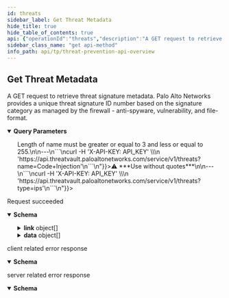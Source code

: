 ```yaml
---
id: threats
sidebar_label: Get Threat Metadata
hide_title: true
hide_table_of_contents: true
api: {"operationId":"threats","description":"A GET request to retrieve threat signature metadata. Palo Alto Networks provides a unique threat signature ID number based on the signature category as managed by the firewall - anti-spyware, vulnerability, and file-format.","security":[{"X-TV-API-KEY":[]}],"tags":["Threat Prevention API Endpoints"],"parameters":[{"name":"id","in":"query","schema":{"type":"string"},"description":"Query one specific Threat signature by signature id\n\n---\n```\ncurl -H 'X-API-KEY: API_KEY' \\\n  'https://api.threatvault.paloaltonetworks.com/service/v1/threats?id=280392504'\n```\n"},{"name":"name","in":"query","schema":{"type":"string"},"description":"Query all Threat signatures that fuzzy match words in the signature names\n\n> Length of name must be greater or equal to 3 and less or equal to 255.\n\n---\n```\ncurl -H 'X-API-KEY: API_KEY' \\\n  'https://api.threatvault.paloaltonetworks.com/service/v1/threats?name=Code+Injection'\n```\n"},{"name":"cve","in":"query","schema":{"type":"string"},"description":"Query all Threat signatures that match the specific CVE tied to the signatures\n\n---\n```\ncurl -H 'X-API-KEY: API_KEY' \\\n  'https://api.threatvault.paloaltonetworks.com/service/v1/threats?cve=CVE-2020-1234'\n```\nor \n```\ncurl -H 'X-API-KEY: API_KEY' \\\n  'https://api.threatvault.paloaltonetworks.com/service/v1/threats?cve=CVE-2021'\n```\n"},{"name":"fromReleaseDate","in":"query","schema":{"type":"string"},"description":"The left boundry of date range query, must use with `toReleaseDate`\n\n---\n```\ncurl -H 'X-API-KEY: API_KEY' \\\n  'https://api.threatvault.paloaltonetworks.com/service/v1/threats?fromReleaseVersion=8440&toReleaseVersion=8446'\n```\n"},{"name":"toReleaseDate","in":"query","schema":{"type":"string"},"description":"The right boundry of date range query, must use with `fromReleaseDate`\n\nExample can be found in **fromReleaseDate** section\n"},{"name":"fromReleaseVersion","in":"query","schema":{"type":"string"},"description":"The left boundry of version range query, must use with `toReleaseVersion`\n\n---\n```\ncurl -H 'X-API-KEY: API_KEY' \\\n  'https://api.threatvault.paloaltonetworks.com/service/v1/threats?fromReleaseVersion=8440&toReleaseVersion=8446'\n```\n"},{"name":"toReleaseVersion","in":"query","schema":{"type":"string"},"description":"The right boundry of version range query, must use with `fromReleaseVersion`\n\nExample can be found in **toReleaseVersion** section\n"},{"name":"releaseDate","in":"query","schema":{"type":"string"},"description":"Query all Threat signatures that were released on a given release date\n\n---\n```\ncurl -H 'X-API-KEY: API_KEY' \\\n  'https://api.threatvault.paloaltonetworks.com/service/v1/threats?releaseDate=2021-08-17'\n```\n"},{"name":"releaseVersion","in":"query","schema":{"type":"string"},"description":"Query all Threat signatures that were released in a given release version\n\n---\n```\ncurl -H 'X-API-KEY: API_KEY' \\\n  'https://api.threatvault.paloaltonetworks.com/service/v1/threats?releaseVersion=8446'\n```\n"},{"name":"type","in":"query","schema":{"type":"string","enum":["ips","fileformat","spyware","vulnerability"]},"description":"Query all Threat signatures that belong to a given type \n  \n>⚠️ ***Use without quotes***\n\n---\n```\ncurl -H 'X-API-KEY: API_KEY' \\\n  'https://api.threatvault.paloaltonetworks.com/service/v1/threats?type=ips'\n```\n"}],"responses":{"200":{"description":"Request succeeded","content":{"application/json":{"schema":{"type":"object","properties":{"success":{"type":"boolean","example":true},"link":{"type":"array","items":{"type":"object","properties":{"next":{"type":"string"},"previous":{"type":"string"}}}},"count":{"type":"integer","example":6},"data":{"type":"array","items":{"type":"object","properties":{"fileformat":{"type":"array"},"spyware":{"type":"array"},"vulnerability":{"type":"array","items":{"type":"object","properties":{"id":{"type":"integer","example":30135},"name":{"type":"string","example":"Name of the threat"},"description":{"type":"string","example":"Description of the threat ..."},"category":{"type":"string","example":"code-execution"},"min_version":{"type":"string","example":"8.1.0"},"max_version":{"type":"string","example":"11.1.0"},"severity":{"type":"string","example":"high"},"cve":{"type":"array","example":["CVE-2007-1204","CVE-2021-35393"]},"vendor":{"type":"array","example":["MS07-019"]},"reference":{"type":"array","example":["Url1","Url2"]},"status":{"type":"string","example":"released"},"type":{"type":"string","example":"vulnerability"},"ori_release_version":{"type":"integer","example":8451},"latest_release_version":{"type":"integer","example":8451},"ori_release_time":{"type":"string","example":"2021-08-31 01:25:04"},"latest_release_time":{"type":"string","example":"2021-08-31 01:25:04"}}}}}}},"message":{"type":"string","example":"Successful"}}}}},"headers":{"X-Minute-RateLimit-Limit":{"description":"The maximum number of requests that the user is permitted to make per minute.","schema":{"type":"integer"},"example":200,"name":"X-Minute-RateLimit-Limit"},"X-Minute-RateLimit-Remaining":{"description":"The number of requests remaining in the current rate limit window (one minute).","schema":{"type":"integer"},"name":"X-Minute-RateLimit-Remaining"},"X-Minute-RateLimit-Reset":{"description":"The timestamp at which the current rate limit window (one minute) resets.","schema":{"type":"integer"},"name":"X-Minute-RateLimit-Reset"},"X-Day-RateLimit-Limit":{"description":"The maximum number of requests that the user is permitted to make per day.","schema":{"type":"integer"},"example":2000,"name":"X-Day-RateLimit-Limit"},"X-Day-RateLimit-Remaining":{"description":"The number of requests remaining in the current rate limit window (one day).","schema":{"type":"integer"},"name":"X-Day-RateLimit-Remaining"},"X-Day-RateLimit-Reset":{"description":"The timestamp at which the current rate limit window (one day) resets.","schema":{"type":"integer"},"name":"X-Day-RateLimit-Reset"}}},"4XX":{"description":"client related error response","content":{"application/json":{"schema":{"type":"object","properties":{"success":{"type":"boolean","example":false},"message":{"type":"string","example":"Failed to query"}}}}}},"5XX":{"description":"server related error response","content":{"application/json":{"schema":{"type":"object","properties":{"success":{"type":"boolean","example":false},"message":{"type":"string","example":"Failed to query"}}}}}}},"method":"get","path":"/threats","servers":[{"url":"https://api.threatvault.paloaltonetworks.com/service/v1","description":"The base URI"}],"securitySchemes":{"X-API-KEY":{"description":"The API header required for authentication.","type":"apiKey","in":"header","name":"X-API-KEY"}},"info":{"description":"The Threat Prevention API endpoints are available to customers with an active Threat Prevention or Advanced Threat Prevention subscription.\n\nList of Threat Prevention API endpoints:\n1. Link to [Retrieve IPS Threat Metadata](threat-prevention-public-api-endpoints#operation/threats)\n2. Link to [Retrieve Release-Note Information](threat-prevention-public-api-endpoints#operation/release_notes)\n","title":"Threat Prevention API Overview","version":"v1.0 BETA","contact":{"email":"tp-infra@paloaltonetworks.com"}},"postman":{"name":"Get Threat Metadata","description":{"content":"A GET request to retrieve threat signature metadata. Palo Alto Networks provides a unique threat signature ID number based on the signature category as managed by the firewall - anti-spyware, vulnerability, and file-format.","type":"text/plain"},"url":{"path":["threats"],"host":["{{baseUrl}}"],"query":[{"disabled":false,"description":{"content":"Query one specific Threat signature by signature id\n\n---\n```\ncurl -H 'X-API-KEY: API_KEY' \\\n  'https://api.threatvault.paloaltonetworks.com/service/v1/threats?id=280392504'\n```\n","type":"text/plain"},"key":"id","value":""},{"disabled":false,"description":{"content":"Query all Threat signatures that fuzzy match words in the signature names\n\n> Length of name must be greater or equal to 3 and less or equal to 255.\n\n---\n```\ncurl -H 'X-API-KEY: API_KEY' \\\n  'https://api.threatvault.paloaltonetworks.com/service/v1/threats?name=Code+Injection'\n```\n","type":"text/plain"},"key":"name","value":""},{"disabled":false,"description":{"content":"Query all Threat signatures that match the specific CVE tied to the signatures\n\n---\n```\ncurl -H 'X-API-KEY: API_KEY' \\\n  'https://api.threatvault.paloaltonetworks.com/service/v1/threats?cve=CVE-2020-1234'\n```\nor \n```\ncurl -H 'X-API-KEY: API_KEY' \\\n  'https://api.threatvault.paloaltonetworks.com/service/v1/threats?cve=CVE-2021'\n```\n","type":"text/plain"},"key":"cve","value":""},{"disabled":false,"description":{"content":"The left boundry of date range query, must use with `toReleaseDate`\n\n---\n```\ncurl -H 'X-API-KEY: API_KEY' \\\n  'https://api.threatvault.paloaltonetworks.com/service/v1/threats?fromReleaseVersion=8440&toReleaseVersion=8446'\n```\n","type":"text/plain"},"key":"fromReleaseDate","value":""},{"disabled":false,"description":{"content":"The right boundry of date range query, must use with `fromReleaseDate`\n\nExample can be found in **fromReleaseDate** section\n","type":"text/plain"},"key":"toReleaseDate","value":""},{"disabled":false,"description":{"content":"The left boundry of version range query, must use with `toReleaseVersion`\n\n---\n```\ncurl -H 'X-API-KEY: API_KEY' \\\n  'https://api.threatvault.paloaltonetworks.com/service/v1/threats?fromReleaseVersion=8440&toReleaseVersion=8446'\n```\n","type":"text/plain"},"key":"fromReleaseVersion","value":""},{"disabled":false,"description":{"content":"The right boundry of version range query, must use with `fromReleaseVersion`\n\nExample can be found in **toReleaseVersion** section\n","type":"text/plain"},"key":"toReleaseVersion","value":""},{"disabled":false,"description":{"content":"Query all Threat signatures that were released on a given release date\n\n---\n```\ncurl -H 'X-API-KEY: API_KEY' \\\n  'https://api.threatvault.paloaltonetworks.com/service/v1/threats?releaseDate=2021-08-17'\n```\n","type":"text/plain"},"key":"releaseDate","value":""},{"disabled":false,"description":{"content":"Query all Threat signatures that were released in a given release version\n\n---\n```\ncurl -H 'X-API-KEY: API_KEY' \\\n  'https://api.threatvault.paloaltonetworks.com/service/v1/threats?releaseVersion=8446'\n```\n","type":"text/plain"},"key":"releaseVersion","value":""},{"disabled":false,"description":{"content":"Query all Threat signatures that belong to a given type \n  \n>⚠️ ***Use without quotes***\n\n---\n```\ncurl -H 'X-API-KEY: API_KEY' \\\n  'https://api.threatvault.paloaltonetworks.com/service/v1/threats?type=ips'\n```\n","type":"text/plain"},"key":"type","value":""}],"variable":[]},"header":[{"key":"Accept","value":"application/json"}],"method":"GET"}}
sidebar_class_name: "get api-method"
info_path: api/tp/threat-prevention-api-overview
---
```



## Get Threat Metadata



A GET request to retrieve threat signature metadata. Palo Alto Networks provides a unique threat signature ID number based on the signature category as managed by the firewall - anti-spyware, vulnerability, and file-format.

<details style={{"marginBottom":"1rem"}} data-collapsed={false} open={true}><summary style={{}}><strong>Query Parameters</strong></summary><div><ul><ParamsItem className={"paramsItem"} param={{"name":"id","in":"query","schema":{"type":"string"},"description":"Query one specific Threat signature by signature id\n\n---\n```\ncurl -H 'X-API-KEY: API_KEY' \\\n  'https://api.threatvault.paloaltonetworks.com/service/v1/threats?id=280392504'\n```\n"}}></ParamsItem><ParamsItem className={"paramsItem"} param={{"name":"name","in":"query","schema":{"type":"string"},"description":"Query all Threat signatures that fuzzy match words in the signature names\n\n> Length of name must be greater or equal to 3 and less or equal to 255.\n\n---\n```\ncurl -H 'X-API-KEY: API_KEY' \\\n  'https://api.threatvault.paloaltonetworks.com/service/v1/threats?name=Code+Injection'\n```\n"}}></ParamsItem><ParamsItem className={"paramsItem"} param={{"name":"cve","in":"query","schema":{"type":"string"},"description":"Query all Threat signatures that match the specific CVE tied to the signatures\n\n---\n```\ncurl -H 'X-API-KEY: API_KEY' \\\n  'https://api.threatvault.paloaltonetworks.com/service/v1/threats?cve=CVE-2020-1234'\n```\nor \n```\ncurl -H 'X-API-KEY: API_KEY' \\\n  'https://api.threatvault.paloaltonetworks.com/service/v1/threats?cve=CVE-2021'\n```\n"}}></ParamsItem><ParamsItem className={"paramsItem"} param={{"name":"fromReleaseDate","in":"query","schema":{"type":"string"},"description":"The left boundry of date range query, must use with `toReleaseDate`\n\n---\n```\ncurl -H 'X-API-KEY: API_KEY' \\\n  'https://api.threatvault.paloaltonetworks.com/service/v1/threats?fromReleaseVersion=8440&toReleaseVersion=8446'\n```\n"}}></ParamsItem><ParamsItem className={"paramsItem"} param={{"name":"toReleaseDate","in":"query","schema":{"type":"string"},"description":"The right boundry of date range query, must use with `fromReleaseDate`\n\nExample can be found in **fromReleaseDate** section\n"}}></ParamsItem><ParamsItem className={"paramsItem"} param={{"name":"fromReleaseVersion","in":"query","schema":{"type":"string"},"description":"The left boundry of version range query, must use with `toReleaseVersion`\n\n---\n```\ncurl -H 'X-API-KEY: API_KEY' \\\n  'https://api.threatvault.paloaltonetworks.com/service/v1/threats?fromReleaseVersion=8440&toReleaseVersion=8446'\n```\n"}}></ParamsItem><ParamsItem className={"paramsItem"} param={{"name":"toReleaseVersion","in":"query","schema":{"type":"string"},"description":"The right boundry of version range query, must use with `fromReleaseVersion`\n\nExample can be found in **toReleaseVersion** section\n"}}></ParamsItem><ParamsItem className={"paramsItem"} param={{"name":"releaseDate","in":"query","schema":{"type":"string"},"description":"Query all Threat signatures that were released on a given release date\n\n---\n```\ncurl -H 'X-API-KEY: API_KEY' \\\n  'https://api.threatvault.paloaltonetworks.com/service/v1/threats?releaseDate=2021-08-17'\n```\n"}}></ParamsItem><ParamsItem className={"paramsItem"} param={{"name":"releaseVersion","in":"query","schema":{"type":"string"},"description":"Query all Threat signatures that were released in a given release version\n\n---\n```\ncurl -H 'X-API-KEY: API_KEY' \\\n  'https://api.threatvault.paloaltonetworks.com/service/v1/threats?releaseVersion=8446'\n```\n"}}></ParamsItem><ParamsItem className={"paramsItem"} param={{"name":"type","in":"query","schema":{"type":"string","enum":["ips","fileformat","spyware","vulnerability"]},"description":"Query all Threat signatures that belong to a given type \n  \n>⚠️ ***Use without quotes***\n\n---\n```\ncurl -H 'X-API-KEY: API_KEY' \\\n  'https://api.threatvault.paloaltonetworks.com/service/v1/threats?type=ips'\n```\n"}}></ParamsItem></ul></div></details><div><ApiTabs><TabItem label={"200"} value={"200"}><div>

Request succeeded

</div><div><details style={{}} data-collapsed={false} open={true}><summary style={{"textAlign":"left"}}><strong>Schema</strong></summary><div style={{"textAlign":"left","marginLeft":"1rem"}}></div><ul style={{"marginLeft":"1rem"}}><SchemaItem collapsible={false} name={"success"} required={false} schemaDescription={undefined} schemaName={"boolean"} qualifierMessage={undefined}></SchemaItem><SchemaItem collapsible={true} className={"schemaItem"}><details style={{}}><summary style={{}}><strong>link</strong><span style={{"opacity":"0.6"}}> object[]</span></summary><div style={{"marginLeft":"1rem"}}><SchemaItem collapsible={false} name={"next"} required={false} schemaDescription={undefined} schemaName={"string"} qualifierMessage={undefined}></SchemaItem><SchemaItem collapsible={false} name={"previous"} required={false} schemaDescription={undefined} schemaName={"string"} qualifierMessage={undefined}></SchemaItem></div></details></SchemaItem><SchemaItem collapsible={false} name={"count"} required={false} schemaDescription={undefined} schemaName={"integer"} qualifierMessage={undefined}></SchemaItem><SchemaItem collapsible={true} className={"schemaItem"}><details style={{}}><summary style={{}}><strong>data</strong><span style={{"opacity":"0.6"}}> object[]</span></summary><div style={{"marginLeft":"1rem"}}><SchemaItem collapsible={false} name={"fileformat"} required={false} schemaDescription={undefined} schemaName={"array"} qualifierMessage={undefined}></SchemaItem><SchemaItem collapsible={false} name={"spyware"} required={false} schemaDescription={undefined} schemaName={"array"} qualifierMessage={undefined}></SchemaItem><SchemaItem collapsible={true} className={"schemaItem"}><details style={{}}><summary style={{}}><strong>vulnerability</strong><span style={{"opacity":"0.6"}}> object[]</span></summary><div style={{"marginLeft":"1rem"}}><SchemaItem collapsible={false} name={"id"} required={false} schemaDescription={undefined} schemaName={"integer"} qualifierMessage={undefined}></SchemaItem><SchemaItem collapsible={false} name={"name"} required={false} schemaDescription={undefined} schemaName={"string"} qualifierMessage={undefined}></SchemaItem><SchemaItem collapsible={false} name={"description"} required={false} schemaDescription={undefined} schemaName={"string"} qualifierMessage={undefined}></SchemaItem><SchemaItem collapsible={false} name={"category"} required={false} schemaDescription={undefined} schemaName={"string"} qualifierMessage={undefined}></SchemaItem><SchemaItem collapsible={false} name={"min_version"} required={false} schemaDescription={undefined} schemaName={"string"} qualifierMessage={undefined}></SchemaItem><SchemaItem collapsible={false} name={"max_version"} required={false} schemaDescription={undefined} schemaName={"string"} qualifierMessage={undefined}></SchemaItem><SchemaItem collapsible={false} name={"severity"} required={false} schemaDescription={undefined} schemaName={"string"} qualifierMessage={undefined}></SchemaItem><SchemaItem collapsible={false} name={"cve"} required={false} schemaDescription={undefined} schemaName={"array"} qualifierMessage={undefined}></SchemaItem><SchemaItem collapsible={false} name={"vendor"} required={false} schemaDescription={undefined} schemaName={"array"} qualifierMessage={undefined}></SchemaItem><SchemaItem collapsible={false} name={"reference"} required={false} schemaDescription={undefined} schemaName={"array"} qualifierMessage={undefined}></SchemaItem><SchemaItem collapsible={false} name={"status"} required={false} schemaDescription={undefined} schemaName={"string"} qualifierMessage={undefined}></SchemaItem><SchemaItem collapsible={false} name={"type"} required={false} schemaDescription={undefined} schemaName={"string"} qualifierMessage={undefined}></SchemaItem><SchemaItem collapsible={false} name={"ori_release_version"} required={false} schemaDescription={undefined} schemaName={"integer"} qualifierMessage={undefined}></SchemaItem><SchemaItem collapsible={false} name={"latest_release_version"} required={false} schemaDescription={undefined} schemaName={"integer"} qualifierMessage={undefined}></SchemaItem><SchemaItem collapsible={false} name={"ori_release_time"} required={false} schemaDescription={undefined} schemaName={"string"} qualifierMessage={undefined}></SchemaItem><SchemaItem collapsible={false} name={"latest_release_time"} required={false} schemaDescription={undefined} schemaName={"string"} qualifierMessage={undefined}></SchemaItem></div></details></SchemaItem></div></details></SchemaItem><SchemaItem collapsible={false} name={"message"} required={false} schemaDescription={undefined} schemaName={"string"} qualifierMessage={undefined}></SchemaItem></ul></details></div></TabItem><TabItem label={"4XX"} value={"4XX"}><div>

client related error response

</div><div><details style={{}} data-collapsed={false} open={true}><summary style={{"textAlign":"left"}}><strong>Schema</strong></summary><div style={{"textAlign":"left","marginLeft":"1rem"}}></div><ul style={{"marginLeft":"1rem"}}><SchemaItem collapsible={false} name={"success"} required={false} schemaDescription={undefined} schemaName={"boolean"} qualifierMessage={undefined}></SchemaItem><SchemaItem collapsible={false} name={"message"} required={false} schemaDescription={undefined} schemaName={"string"} qualifierMessage={undefined}></SchemaItem></ul></details></div></TabItem><TabItem label={"5XX"} value={"5XX"}><div>

server related error response

</div><div><details style={{}} data-collapsed={false} open={true}><summary style={{"textAlign":"left"}}><strong>Schema</strong></summary><div style={{"textAlign":"left","marginLeft":"1rem"}}></div><ul style={{"marginLeft":"1rem"}}><SchemaItem collapsible={false} name={"success"} required={false} schemaDescription={undefined} schemaName={"boolean"} qualifierMessage={undefined}></SchemaItem><SchemaItem collapsible={false} name={"message"} required={false} schemaDescription={undefined} schemaName={"string"} qualifierMessage={undefined}></SchemaItem></ul></details></div></TabItem></ApiTabs></div>
      